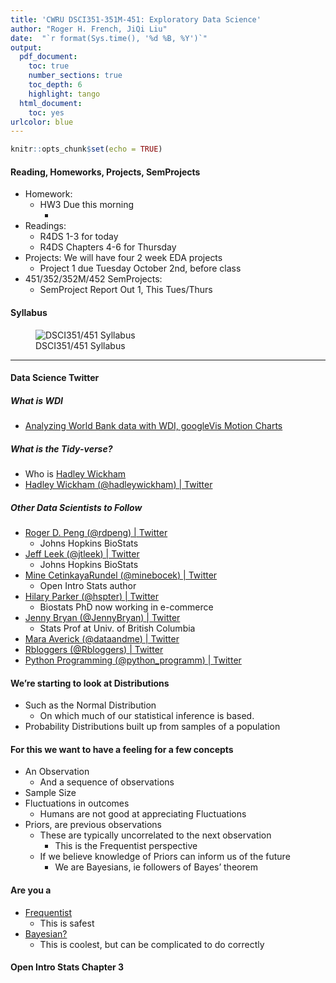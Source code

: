 ```yaml
---
title: 'CWRU DSCI351-351M-451: Exploratory Data Science'
author: "Roger H. French, JiQi Liu"
date:  "`r format(Sys.time(), '%d %B, %Y')`"
output: 
  pdf_document:
    toc: true
    number_sections: true
    toc_depth: 6
    highlight: tango
  html_document:
    toc: yes
urlcolor: blue
---
```


```r
knitr::opts_chunk$set(echo = TRUE)
```

 \setcounter{section}{5}
 \setcounter{subsection}{1}
 \setcounter{subsubsection}{1}
 
 <!-- 
 How to make comments inside Rmarkdown
-->

<!-- Or on a single line like this -->


#### Reading, Homeworks, Projects, SemProjects

  * Homework: 
    * HW3 Due this morning
      * 
  * Readings: 
    * R4DS 1-3 for today
    - R4DS Chapters 4-6 for Thursday
  * Projects: We will have four 2 week EDA projects
    * Project 1 due Tuesday October 2nd, before class
  * 451/352/352M/452 SemProjects:  
    * SemProject Report Out 1, This Tues/Thurs

#### Syllabus

![DSCI351/451 Syllabus](./figs/syllabus.png)

***


#### Data Science Twitter

##### What is WDI

  * [Analyzing World Bank data with WDI, googleVis Motion Charts](https://gigadom.wordpress.com/2016/09/18/analyzing-world-bank-data-with-wdi-googlevis-motion-charts/)

##### What is the Tidy-verse?

  * Who is [Hadley Wickham](https://en.wikipedia.org/wiki/Hadley_Wickham)
  * [Hadley Wickham (@hadleywickham) | Twitter](https://twitter.com/hadleywickham)
  
##### Other Data Scientists to Follow

  * [Roger D. Peng (@rdpeng) | Twitter](https://twitter.com/rdpeng) 
    * Johns Hopkins BioStats
  * [Jeff Leek (@jtleek) | Twitter](https://twitter.com/jtleek)
    * Johns Hopkins BioStats
  * [Mine CetinkayaRundel (@minebocek) | Twitter](https://twitter.com/minebocek?lang=en)
    * Open Intro Stats author
  * [Hilary Parker (@hspter) | Twitter](https://twitter.com/hspter)
    * Biostats PhD now working in e-commerce
  * [Jenny Bryan (@JennyBryan) | Twitter](https://twitter.com/JennyBryan)
    * Stats Prof at Univ. of British Columbia
  - [Mara Averick (@dataandme) | Twitter](https://twitter.com/dataandme)
  - [Rbloggers (@Rbloggers) | Twitter](https://twitter.com/Rbloggers)
  - [Python Programming (@python_programm) | Twitter](https://twitter.com/python_programm)

#### We're starting to look at Distributions

  * Such as the Normal Distribution
    * On which much of our statistical inference is based.
  * Probability Distributions built up from samples of a population
  
#### For this we want to have a feeling for a few concepts

  * An Observation
    * And a sequence of observations
  * Sample Size
  * Fluctuations in outcomes
    * Humans are not good at appreciating Fluctuations
  * Priors, are previous observations
    * These are typically uncorrelated to the next observation
      * This is the Frequentist perspective
    * If we believe knowledge of Priors can inform us of the future
      * We are Bayesians, ie followers of Bayes' theorem
      
#### Are you a 

  * [Frequentist](https://en.wikipedia.org/wiki/Frequentist_inference)
    * This is safest
  * [Bayesian?](https://en.wikipedia.org/wiki/Bayesian_inference)
    * This is coolest, but can be complicated to do correctly
      
      
#### Open Intro Stats Chapter 3


